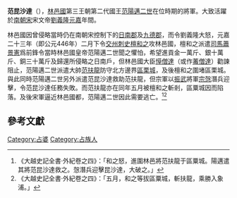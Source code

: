 '''范昆沙達'''（{{bd|？||？|catIdx=F}}），[[林邑國|林邑國]]第三王朝第二代國王[[范陽邁二世|范陽邁二世]]在位時期的將軍。大致活躍於[[南朝宋|南朝宋]]宋文帝[[劉義隆|劉義隆]][[元嘉|元嘉]]年間。

林邑國因曾侵略當時仍在南朝宋控制下的[[日南郡|日南郡]]及[[九德郡|九德郡]]，而令劉義隆大怒，元嘉二十三年（即公元446年）二月下令[[交州|交州]][[刺史|刺史]][[檀和之|檀和之]]攻林邑國，檀和之派遣[[司馬|司馬]][[蕭景憲|蕭景憲]]爲前鋒令當時林邑國皇帝范陽邁二世聞之懼怕，希望進貢金一萬斤、銀十萬斤、銅三十萬斤及歸還所侵略之日南戶，但林邑國大臣[[愺僧達|愺僧達]]（或作[[䓯僧達|䓯僧達]]）勸諫阻止，范陽邁二世派遣大帥[[范扶龍|范扶龍]]防守北方邊界[[區栗城|區栗城]]，及後檀和之圍堵區栗城。與此同時范陽邁二世另外派遣范昆沙達救助范扶龍，但宗軍以[[振武軍|振武]]將軍[[宗愨|宗愨]]潛兵迎擊，令范昆沙達任務失敗。而范扶龍亦在同年五月被檀和之斬剎，區粟城因而陷落。及後宋軍逼近林邑國都，范陽邁二世因此需要逃亡。<ref>《大越史記全書‧外紀卷之四》：「和之怒，進圍林邑將范扶龍于區粟城。陽邁遣其將范昆沙達救之。愨潛兵迎擊昆沙達，大破之。」</ref><ref>《大越史記全書‧外紀卷之四》：「五月，和之等拔區粟城，斬扶龍，乘勝入象浦。」</ref>

==參考文獻==
{{wikisource|南史/卷78}}
{{wikisource|大越史記全書/外紀卷之四}}
{{Reflist}}

{{DEFAULTSORT:Fan范}}
[[Category:占婆|Category:占婆]]
[[Category:占族人|Category:占族人]]